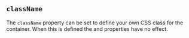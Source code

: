 
## `className`

The `className` property can be set to define your own CSS class for the
container.  When this is defined the <CancelGapLink/> and <CancelSpaceLink/>
properties have no effect.

<Example
  Component={ClassName}
  code={ClassNameSrc}
  caption="className"
  undent={2}
  expand
/>

